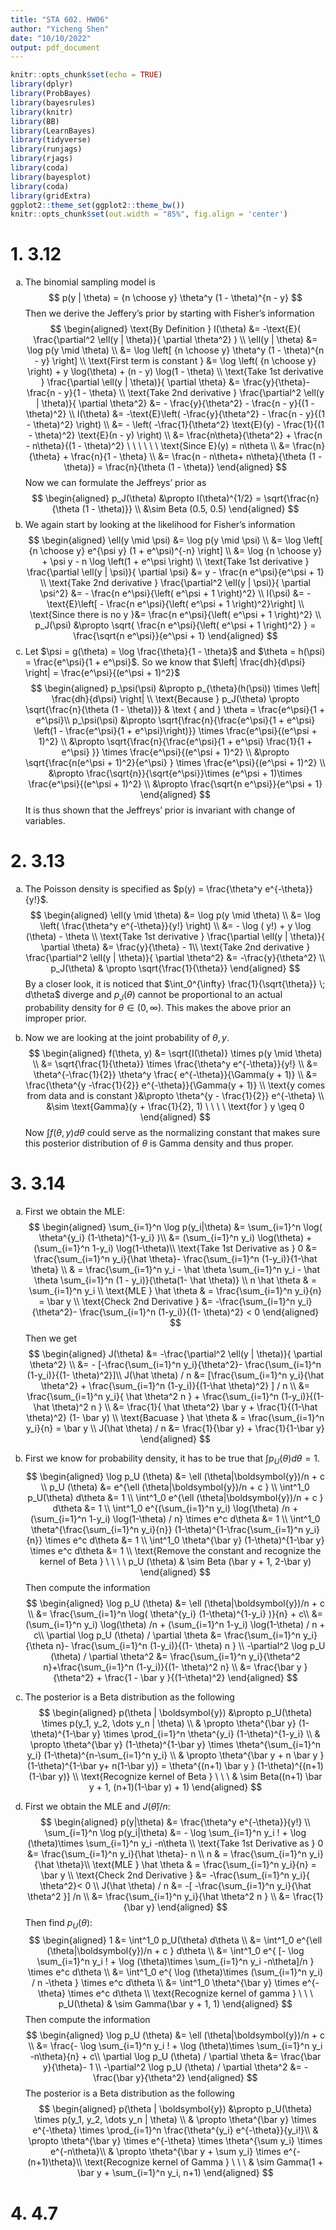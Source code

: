 ```yaml
---
title: "STA 602. HW06"
author: "Yicheng Shen"
date: "10/10/2022"
output: pdf_document
---
```


```r
knitr::opts_chunk$set(echo = TRUE)
library(dplyr)
library(ProbBayes)
library(bayesrules)
library(knitr)
library(BB)
library(LearnBayes)
library(tidyverse)
library(runjags)
library(rjags)
library(coda)     
library(bayesplot)
library(coda)
library(gridExtra)
ggplot2::theme_set(ggplot2::theme_bw())
knitr::opts_chunk$set(out.width = "85%", fig.align = 'center')
```


# 1. 3.12

(a) The binomial sampling model is 
$$
p(y | \theta) = {n \choose y} \theta^y (1 - \theta)^{n - y}
$$
Then we derive the Jeffery's prior by starting with Fisher's information
$$
\begin{aligned}
\text{By Definition } I(\theta) &= -\text{E}( \frac{\partial^2 \ell(y | \theta)}{ \partial \theta^2} ) \\
\ell(y | \theta) &= \log p(y \mid \theta) \\
&= \log \left[ {n \choose y} \theta^y (1 - \theta)^{n - y} \right] \\
\text{First term is constant } &= \log \left( {n \choose y} \right) + y \log(\theta) + (n - y) \log(1 - \theta) \\
\text{Take 1st derivative } \frac{\partial \ell(y | \theta)}{ \partial \theta} &= \frac{y}{\theta}- \frac{n - y}{1 - \theta} \\
\text{Take 2nd derivative } \frac{\partial^2 \ell(y | \theta)}{ \partial \theta^2} &= - \frac{y}{\theta^2} - \frac{n - y}{(1 - \theta)^2} \\
I(\theta) &= -\text{E}\left( -\frac{y}{\theta^2} - \frac{n - y}{(1 - \theta)^2} \right) \\
&= - \left( -\frac{1}{\theta^2} \text{E}(y) - \frac{1}{(1 - \theta)^2} \text{E}(n - y) \right) \\
&= \frac{n\theta}{\theta^2} + \frac{n - n\theta}{(1 - \theta)^2} \ \ \ \ \ \ \text{Since E}(y) = n\theta \\
&= \frac{n}{\theta} + \frac{n}{1 - \theta} \\
&= \frac{n - n\theta+ n\theta}{\theta (1 - \theta)} = \frac{n}{\theta (1 - \theta)}
\end{aligned}
$$
Now we can formulate the Jeffreys' prior as
$$
\begin{aligned}
p_J(\theta) &\propto I(\theta)^{1/2} = \sqrt{\frac{n}{\theta (1 - \theta)}} \\
&\sim Beta (0.5, 0.5)
\end{aligned}
$$
<!-- where -->
<!-- $$ -->
<!-- c = \left( \int_0^1 \sqrt{\frac{n}{\theta(1 - \theta)}} \; d\theta \right)^{-1}. -->
<!-- $$ -->
(b) We again start by looking at the likelihood for Fisher's information
$$
\begin{aligned}
\ell(y \mid \psi) &= \log p(y \mid \psi) \\
&= \log \left[ {n \choose y} e^{\psi y} (1 + e^\psi)^{-n} \right] \\
&= \log {n \choose y} + \psi y - n \log \left(1 + e^\psi \right) \\
\text{Take 1st derivative } \frac{\partial \ell(y | \psi)}{ \partial \psi} &= y - \frac{n e^\psi}{e^\psi + 1} \\
\text{Take 2nd derivative } \frac{\partial^2 \ell(y | \psi)}{ \partial \psi^2} &= - \frac{n e^\psi}{\left( e^\psi + 1 \right)^2} \\
I(\psi) &= -\text{E}\left[ - \frac{n e^\psi}{\left( e^\psi + 1 \right)^2}\right] \\
\text{Since there is no y }&= \frac{n e^\psi}{\left( e^\psi + 1 \right)^2} \\
p_J(\psi) &\propto \sqrt{ \frac{n e^\psi}{\left( e^\psi + 1 \right)^2} } =  \frac{\sqrt{n e^\psi}}{e^\psi + 1}
\end{aligned}
$$
(c) Let $\psi = g(\theta) = \log \frac{\theta}{1 - \theta}$ and $\theta = h(\psi) = \frac{e^\psi}{1 + e^\psi}$.
So we know that $\left| \frac{dh}{d\psi} \right| = \frac{e^\psi}{(e^\psi + 1)^2}$
$$
\begin{aligned}
p_\psi(\psi) &\propto p_{\theta}(h(\psi)) \times \left| \frac{dh}{d\psi} \right| \\
\text{Because } p_J(\theta) \propto  \sqrt{\frac{n}{\theta (1 - \theta)}}  & \text { and } \theta  = \frac{e^\psi}{1 + e^\psi}\\
p_\psi(\psi)  &\propto \sqrt{\frac{n}{\frac{e^\psi}{1 + e^\psi} \left(1 - \frac{e^\psi}{1 + e^\psi}\right)}} \times \frac{e^\psi}{(e^\psi + 1)^2} \\
&\propto \sqrt{\frac{n}{\frac{e^\psi}{1 + e^\psi} \frac{1}{1 + e^\psi} }} \times \frac{e^\psi}{(e^\psi + 1)^2} \\
&\propto \sqrt{\frac{n(e^\psi + 1)^2}{e^\psi} } \times \frac{e^\psi}{(e^\psi + 1)^2} \\
&\propto \frac{\sqrt{n}}{\sqrt{e^\psi}}\times (e^\psi + 1)\times \frac{e^\psi}{(e^\psi + 1)^2} \\
&\propto \frac{\sqrt{n e^\psi}}{e^\psi + 1}
\end{aligned}
$$
It is thus shown that the Jeffreys' prior is invariant with change of variables. 

# 2. 3.13

(a) The Poisson density is specified as $p(y) = \frac{\theta^y e^{-\theta}}{y!}$. 
$$
\begin{aligned}
\ell(y \mid \theta) &= \log p(y \mid \theta) \\
&= \log \left( \frac{\theta^y e^{-\theta}}{y!} \right) \\
&= - \log ( y!) + y \log (\theta) - \theta \\
\text{Take 1st derivative } \frac{\partial \ell(y | \theta)}{ \partial \theta}  &= \frac{y}{\theta} - 1\\
\text{Take 2nd derivative } \frac{\partial^2 \ell(y | \theta)}{ \partial \theta^2}  &= -\frac{y}{\theta^2} \\
p_J(\theta) & \propto \sqrt{\frac{1}{\theta}}
\end{aligned}
$$
By a closer look, it is noticed that $\int_0^{\infty} \frac{1}{\sqrt{\theta}} \; d\theta$ diverge and $p_J(\theta)$ cannot be proportional to an actual probability density for $\theta \in (0, \infty)$. This makes the above prior an improper prior. 

(b) Now we are looking at the joint probability of $\theta, y$. 
$$
\begin{aligned}
f(\theta, y) &= \sqrt{I(\theta)} \times p(y \mid \theta) \\
&= \sqrt{\frac{1}{\theta}} \times  \frac{\theta^y e^{-\theta}}{y!} \\
&= \theta^{-\frac{1}{2}} \theta^y \frac{ e^{-\theta}}{\Gamma(y + 1)} \\
&=  \frac{\theta^{y -\frac{1}{2}} e^{-\theta}}{\Gamma(y + 1)}  \\
\text{y comes from data and is constant }&\propto \theta^{y - \frac{1}{2}} e^{-\theta} \\
&\sim \text{Gamma}(y + \frac{1}{2}, 1)  \ \ \ \ \text{for } y \geq 0 
\end{aligned}
$$
Now $\int f(\theta, y) d\theta$ could serve as the normalizing constant that makes sure this posterior distribution of $\theta$ is Gamma density and thus proper. 

# 3. 3.14

(a) First we obtain the MLE:
$$
\begin{aligned}
\sum_{i=1}^n \log p(y_i|\theta) &= \sum_{i=1}^n \log( \theta^{y_i} (1-\theta)^{1-y_i} )\\
&= (\sum_{i=1}^n y_i) \log(\theta) +  (\sum_{i=1}^n 1-y_i) \log(1-\theta)\\
\text{Take 1st Derivative as } 0 &= \frac{\sum_{i=1}^n y_i}{\hat \theta}- \frac{\sum_{i=1}^n (1-y_i)}{1-\hat \theta}  \\
& = \frac{\sum_{i=1}^n y_i - \hat \theta \sum_{i=1}^n y_i - \hat \theta \sum_{i=1}^n (1 - y_i)}{\theta(1- \hat \theta)} \\
n \hat \theta & = \sum_{i=1}^n y_i \\
\text{MLE } \hat \theta & = \frac{\sum_{i=1}^n y_i}{n} = \bar y \\
\text{Check 2nd Derivative }  &= -\frac{\sum_{i=1}^n y_i}{\theta^2}- \frac{\sum_{i=1}^n (1-y_i)}{(1- \theta)^2} < 0 
\end{aligned}
$$
Then we get
$$
\begin{aligned}
J(\theta) &= -\frac{\partial^2 \ell(y | \theta)}{ \partial \theta^2} \\
&= - [-\frac{\sum_{i=1}^n y_i}{\theta^2}- \frac{\sum_{i=1}^n (1-y_i)}{(1- \theta)^2}]\\
J(\hat \theta) / n &= [\frac{\sum_{i=1}^n y_i}{\hat  \theta^2} + \frac{\sum_{i=1}^n (1-y_i)}{(1-\hat \theta)^2} ] / n \\
&= \frac{\sum_{i=1}^n y_i}{ \hat \theta^2 n } +  \frac{\sum_{i=1}^n (1-y_i)}{(1-\hat \theta)^2 n } \\
&= \frac{1}{ \hat \theta^2} \bar y + \frac{1}{(1-\hat \theta)^2} (1- \bar y) \\
\text{Bacuase } \hat \theta & = \frac{\sum_{i=1}^n y_i}{n} = \bar y \\
J(\hat \theta) / n  &=  \frac{1}{\bar y} + \frac{1}{1-\bar y}
\end{aligned}
$$
(b) First we know for probability density, it has to be true that $\int p_U(\theta) d\theta = 1$.
$$
\begin{aligned}
\log p_U (\theta) &= \ell (\theta|\boldsymbol{y})/n + c \\
p_U (\theta) &= e^{\ell (\theta|\boldsymbol{y})/n + c } \\ 
\int^1_0 p_U(\theta) d\theta &= 1  \\
\int^1_0  e^{\ell (\theta|\boldsymbol{y})/n + c } d\theta  &= 1 \\ 
\int^1_0 e^{(\sum_{i=1}^n y_i) \log(\theta) /n +  (\sum_{i=1}^n 1-y_i) \log(1-\theta) / n} \times e^c d\theta &= 1 \\ 
\int^1_0 \theta^{\frac{\sum_{i=1}^n y_i}{n}} (1-\theta)^{1-\frac{\sum_{i=1}^n y_i}{n}} \times e^c d\theta  &= 1 \\ 
\int^1_0 \theta^{\bar y} (1-\theta)^{1-\bar y} \times e^c d\theta  &= 1 \\ 
\text{Remove the constant and recognize the kernel of Beta } \ \ \ \ p_U (\theta) & \sim Beta (\bar y + 1, 2-\bar y)
\end{aligned}
$$
Then compute the information 
$$
\begin{aligned}
\log p_U (\theta) &= \ell (\theta|\boldsymbol{y})/n + c \\
&= \frac{\sum_{i=1}^n \log( \theta^{y_i} (1-\theta)^{1-y_i} )}{n} + c\\
&= (\sum_{i=1}^n y_i) \log(\theta) /n +  (\sum_{i=1}^n 1-y_i) \log(1-\theta) / n + c\\
\partial \log p_U (\theta) / \partial \theta &= \frac{\sum_{i=1}^n y_i}{\theta n}- \frac{\sum_{i=1}^n (1-y_i)}{(1- \theta) n }  \\
-\partial^2 \log p_U (\theta) / \partial \theta^2 &= \frac{\sum_{i=1}^n y_i}{\theta^2 n}+\frac{\sum_{i=1}^n (1-y_i)}{(1- \theta)^2 n} \\
&= \frac{\bar y }{\theta^2} + \frac{1 - \bar y }{(1-\theta)^2}
\end{aligned}
$$

(c) The posterior is a Beta distribution as the following
$$
\begin{aligned}
p(\theta | \boldsymbol{y}) &\propto p_U(\theta) \times p(y_1, y_2, \dots y_n | \theta) \\
& \propto \theta^{\bar y} (1-\theta)^{1-\bar y}  \times \prod_{i=1}^n \theta^{y_i} (1-\theta)^{1-y_i} \\ 
& \propto \theta^{\bar y} (1-\theta)^{1-\bar y}  \times  \theta^{\sum_{i=1}^n y_i} (1-\theta)^{n-\sum_{i=1}^n y_i} \\ 
& \propto \theta^{\bar y + n \bar y } (1-\theta)^{1-\bar y+ n(1-\bar y)} = \theta^{(n+1) \bar y } (1-\theta)^{(n+1)(1-\bar y)} \\
\text{Recognize kernel of Beta } \ \ \ & \sim Beta((n+1) \bar y + 1, (n+1)(1-\bar y) + 1)
\end{aligned}
$$
(d) First we obtain the MLE and $J(\hat \theta) / n$:
$$
\begin{aligned}
p(y|\theta) &= \frac{\theta^y e^{-\theta}}{y!} \\
\sum_{i=1}^n \log p(y_i|\theta) &= - \log \sum_{i=1}^n y_i ! + \log (\theta)\times \sum_{i=1}^n y_i -n\theta \\
\text{Take 1st Derivative as } 0 &= \frac{\sum_{i=1}^n y_i}{\hat \theta}- n \\
n & = \frac{\sum_{i=1}^n y_i}{\hat \theta}\\
\text{MLE } \hat \theta & = \frac{\sum_{i=1}^n y_i}{n} = \bar y  \\
\text{Check 2nd Derivative }  &= -\frac{\sum_{i=1}^n y_i}{ \theta^2}< 0  \\
J(\hat \theta) / n &= -[ -\frac{\sum_{i=1}^n y_i}{\hat \theta^2 }] /n \\ 
&= \frac{\sum_{i=1}^n y_i}{\hat \theta^2 n } \\ 
&= \frac{1}{\bar y} 
\end{aligned}
$$
Then find $p_U (\theta)$:
$$
\begin{aligned}
1 &= \int^1_0 p_U(\theta) d\theta   \\
&= \int^1_0  e^{\ell (\theta|\boldsymbol{y})/n + c } d\theta \\
&= \int^1_0  e^{ [- \log \sum_{i=1}^n y_i ! + \log (\theta)\times \sum_{i=1}^n y_i -n\theta]/n } \times e^c d\theta \\
&= \int^1_0  e^{ \log (\theta)\times (\sum_{i=1}^n y_i) / n -\theta } \times e^c d\theta \\
&= \int^1_0  \theta^{\bar y} \times e^{-\theta} \times e^c d\theta \\
\text{Recognize kernel of gamma } \ \ \ p_U(\theta) & \sim Gamma(\bar y + 1, 1)
\end{aligned}
$$
Then compute the information 
$$
\begin{aligned}
\log p_U (\theta) &= \ell (\theta|\boldsymbol{y})/n + c \\
&= \frac{- \log \sum_{i=1}^n y_i ! + \log (\theta)\times \sum_{i=1}^n y_i -n\theta}{n} + c\\
\partial \log p_U (\theta) / \partial \theta &= \frac{\bar y}{\theta}- 1  \\
-\partial^2 \log p_U (\theta) / \partial \theta^2 &= - \frac{\bar y}{\theta^2}
\end{aligned}
$$
The posterior is a Beta distribution as the following
$$
\begin{aligned}
p(\theta | \boldsymbol{y}) &\propto p_U(\theta) \times p(y_1, y_2, \dots y_n | \theta) \\
& \propto \theta^{\bar y} \times e^{-\theta} \times \prod_{i=1}^n \frac{\theta^{y_i} e^{-\theta}}{y_i!}\\ 
& \propto \theta^{\bar y} \times e^{-\theta} \times \theta^{\sum y_i} \times e^{-n\theta}\\
& \propto \theta^{\bar y + \sum y_i} \times e^{- (n+1)\theta}\\
\text{Recognize kernel of Gamma } \ \ \ & \sim Gamma(1 + \bar y + \sum_{i=1}^n y_i, n+1)
\end{aligned}
$$

# 4. 4.7




